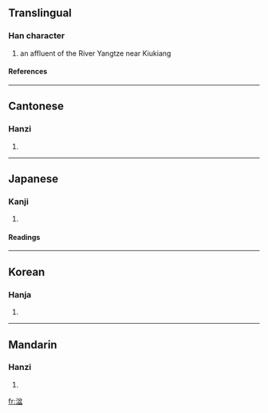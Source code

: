 ==Translingual==
===Han character===
{{Han char|rn=85|rad=水|as=09|sn=12|four=3811<sub>7</sub>|canj=水金尸廿 (ECST)}}
# an affluent of the River Yangtze near Kiukiang
====References====
{{Han ref|kx=0636.320|dkj=17832|dj=1044.020|hdz=31682.060|uh=6E53|ud=28243|bh=DA4B|bd=55883}}

----
==Cantonese==
===Hanzi===
{{yue-hanzi|jyut=|y=pun4}}
# {{defn|Cantonese}}

----
==Japanese==
===Kanji===
{{ja-kanji|grade=|rs=水09}}
# {{defn|Japanese}} 
====Readings====
{{ja-readings|on=[[ほん]] (hon), [[ふん]] (fun), [[ぼん]] (bon)|kun=[[あふれる]] (afureru)}}

----
==Korean==
===Hanja===
{{ko-hanja|hangeul=분|eumhun=|rv=bun|mr=pun|y=pun}}
# {{defn|Korean}}

----
==Mandarin==
===Hanzi===
{{cmn-hanzi|pin=[[pén]] (pen2)|wg=p'en<sup>2</sup>}}
# {{defn|Mandarin}}

[[fr:湓]]